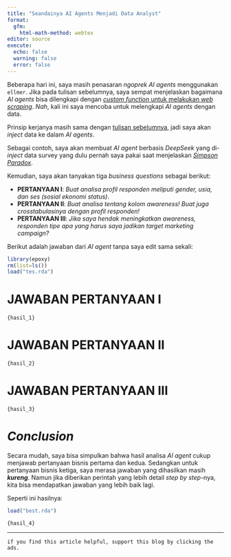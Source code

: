 ```yaml
---
title: "Seandainya AI Agents Menjadi Data Analyst"
format: 
  gfm:
    html-math-method: webtex
editor: source
execute:
  echo: false
  warning: false
  error: false
--- 
```


Beberapa hari ini, saya masih penasaran _ngoprek_ _AI agents_ menggunakan `ellmer`. Jika pada tulisan sebelumnya, saya sempat menjelaskan bagaimana _AI agents_ bisa dilengkapi dengan [_custom function_ untuk melakukan _web scraping_](https://ikanx101.com/blog/agent-film-ai/). _Nah_, kali ini saya mencoba untuk melengkapi _AI agents_ dengan data.

Prinsip kerjanya masih sama dengan [tulisan sebelumnya](https://ikanx101.com/blog/agentic-ellmer/), jadi saya akan _inject_ data ke dalam _AI agents_.

Sebagai contoh, saya akan membuat _AI agent_ berbasis _DeepSeek_ yang di-_inject_ data survey yang dulu pernah saya pakai saat menjelaskan [_Simpson Paradox_](https://ikanx101.com/blog/simpson-paradox/).

Kemudian, saya akan tanyakan tiga _business questions_ sebagai berikut:

- __PERTANYAAN I__: _Buat analisa profil responden meliputi gender, usia, dan ses (sosial ekonomi status)_.
- __PERTANYAAN II__: _Buat analisa tentang kolom awareness! Buat juga crosstabulasinya dengan profil responden!_
- __PERTANYAAN III__: _Jika saya hendak meningkatkan awareness, responden tipe apa yang harus saya jadikan target marketing campaign?_

Berikut adalah jawaban dari _AI agent_ tanpa saya edit sama sekali:

```r
library(epoxy)
rm(list=ls())
load("tes.rda")
```

# JAWABAN PERTANYAAN I

```epoxy
{hasil_1}
```

# JAWABAN PERTANYAAN II

```epoxy
{hasil_2}
```

# JAWABAN PERTANYAAN III

```epoxy
{hasil_3}
```

# _Conclusion_

Secara mudah, saya bisa simpulkan bahwa hasil analisa _AI agent_ cukup menjawab pertanyaan bisnis pertama dan kedua. Sedangkan untuk pertanyaan bisnis ketiga, saya merasa jawaban yang dihasilkan masih ___kureng___. Namun jika diberikan perintah yang lebih detail _step by step_-nya, kita bisa mendapatkan jawaban yang lebih baik lagi.

Seperti ini hasilnya:

```r
load("best.rda")
```

```epoxy
{hasil_4}
```

---
  
`if you find this article helpful, support this blog by clicking the ads.`

